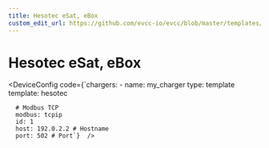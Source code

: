 ```yaml
---
title: Hesotec eSat, eBox
custom_edit_url: https://github.com/evcc-io/evcc/blob/master/templates/definition/charger/hesotec.yaml
---
```



# Hesotec eSat, eBox

<DeviceFeatures features="sponsorship" />

<DeviceConfig code={`chargers:
    - name: my_charger
      type: template
      template: hesotec
      
      # Modbus TCP
      modbus: tcpip
      id: 1
      host: 192.0.2.2 # Hostname
      port: 502 # Port`}  />

<SponsorshipRequired />

